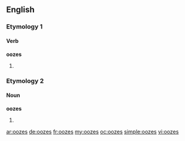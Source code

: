 ==English==

===Etymology 1===

====Verb====
'''oozes'''

# {{third-person singular of|ooze}}

===Etymology 2===

====Noun====
'''oozes'''

# {{plural of|ooze}}

[[ar:oozes]]
[[de:oozes]]
[[fr:oozes]]
[[my:oozes]]
[[oc:oozes]]
[[simple:oozes]]
[[vi:oozes]]